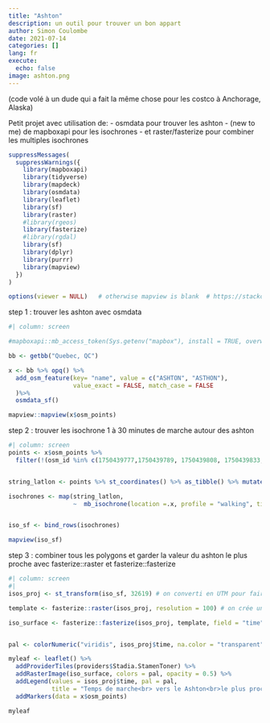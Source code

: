 ```yaml
---
title: "Ashton"
description: un outil pour trouver un bon appart
author: Simon Coulombe  
date: 2021-07-14
categories: []
lang: fr
execute: 
  echo: false
image: ashton.png
---
```



(code volé à un dude qui a fait la même chose pour les costco à Anchorage, Alaska)

Petit projet  avec utilisation de:
-  osmdata pour trouver les ashton
- (new to me) de mapboxapi pour les isochrones
- et raster/fasterize pour combiner les multiples isochrones 

```r
suppressMessages(
  suppressWarnings({
    library(mapboxapi)
    library(tidyverse)
    library(mapdeck)
    library(osmdata)
    library(leaflet)
    library(sf)
    library(raster)
    #library(rgeos)
    library(fasterize)
    #library(rgdal)
    library(sf)
    library(dplyr)
    library(purrr)
    library(mapview)
  })
)

options(viewer = NULL)   # otherwise mapview is blank  # https://stackoverflow.com/questions/62332956/cannot-display-mapview-output-after-installing-r-4-0-0
```



step 1 : trouver les ashton avec osmdata
```r
#| column: screen

#mapboxapi::mb_access_token(Sys.getenv("mapbox"), install = TRUE, overwrite= TRUE) # , overwrite = TRUE false with overwrite

bb <- getbb("Quebec, QC") 

x <- bb %>% opq() %>%
  add_osm_feature(key= "name", value = c("ASHTON", "ASTHON"),
                  value_exact = FALSE, match_case = FALSE
  )%>%
  osmdata_sf()

mapview::mapview(x$osm_points)
```

step 2 : trouver les isochrone 1 à 30 minutes de marche autour des ashton
```r
#| column: screen
points <- x$osm_points %>% 
  filter(!(osm_id %in% c(1750439777,1750439789, 1750439808, 1750439833,  1750439845, 1616297363, 1616297367, 1616297399))) ## multiple points for a single greasy spoon


string_latlon <- points %>% st_coordinates() %>% as_tibble() %>% mutate(latlon = paste0( X, ",", Y)) %>% pull(latlon) # this is ugly.. find better way

isochrones <- map(string_latlon,
                  ~  mb_isochrone(location =.x, profile = "walking", time = 1:30 ))


iso_sf <- bind_rows(isochrones)

mapview(iso_sf)
```


step 3 : combiner tous les polygons et garder la valeur du  ashton le plus proche  avec fasterize::raster et fasterize::fasterize
```r
#| column: screen
#| 
isos_proj <- st_transform(iso_sf, 32619) # on converti en UTM pour faire le raster

template <- fasterize::raster(isos_proj, resolution = 100) # on crée un template de raster 100x100

iso_surface <- fasterize::fasterize(isos_proj, template, field = "time", fun = "min")  ## opour chaque carré des rasters  on prend le minimum de time de tous les polygones qui lui touche


pal <- colorNumeric("viridis", isos_proj$time, na.color = "transparent")

myleaf <- leaflet() %>%
  addProviderTiles(providers$Stadia.StamenToner) %>%
  addRasterImage(iso_surface, colors = pal, opacity = 0.5) %>%
  addLegend(values = isos_proj$time, pal = pal,
            title = "Temps de marche<br> vers le Ashton<br>le plus proche (minutes)") %>%
  addMarkers(data = x$osm_points)

myleaf
```


